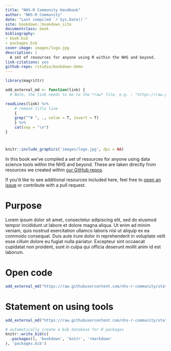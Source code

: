 ```yaml
--- 
title: "NHS-R Community Handbook"
author: "NHS-R Community"
date: "Last compiled `r Sys.Date()`"
site: bookdown::bookdown_site
documentclass: book
bibliography:
- book.bib
- packages.bib
cover-image: images/logo.jpg
description: |
  A set of resources for anyone using R within the NHS and beyond.
link-citations: yes
github-repo: rstudio/bookdown-demo
---
```



```r
library(magrittr)

add_external_md <- function(link) {
  # Note, the link needs to be to the *raw* file, e.g. : "https://raw.githubusercontent.com/nhs-r-community/statements-on-tools/main/Open-Code.md"

readLines(link) %>%
    # remove title line
    {
    grep("^# ", ., value = T, invert = T)
    } %>%
    cat(sep = "\n")
}

```

# {- } 

```r
knitr::include_graphics('images/logo.jpg', dpi = NA)
```

In this book we've compiled a set of resources for anyone using data science tools within the NHS and beyond. These are taken directly from resources we created within [our GitHub repos](https://github.com/nhs-r-community). 

If you'd like to see additional resources included here, feel free to [open an issue](https://github.com/nhs-r-community/statements-on-tools/issues/) or contribute with a pull request. 

\newpage

# Purpose

Lorem ipsum dolor sit amet, consectetur adipiscing elit, sed do eiusmod tempor incididunt ut labore et dolore magna aliqua. Ut enim ad minim veniam, quis nostrud exercitation ullamco laboris nisi ut aliquip ex ea commodo consequat. Duis aute irure dolor in reprehenderit in voluptate velit esse cillum dolore eu fugiat nulla pariatur. Excepteur sint occaecat cupidatat non proident, sunt in culpa qui officia deserunt mollit anim id est laborum.

\newpage

# Open code

```r
add_external_md("https://raw.githubusercontent.com/nhs-r-community/statements-on-tools/main/Open-Code.md")

```

\newpage

# Statement on using tools

```r
add_external_md("https://raw.githubusercontent.com/nhs-r-community/statements-on-tools/main/README.md")

```

\newpage

```r
# automatically create a bib database for R packages
knitr::write_bib(c(
  .packages(), 'bookdown', 'knitr', 'rmarkdown'
), 'packages.bib')
```
